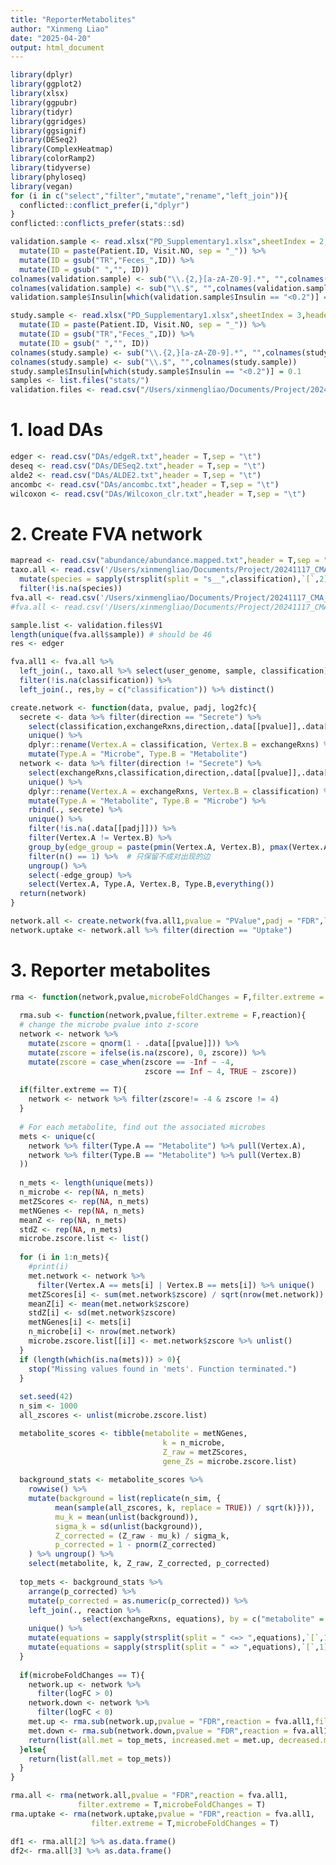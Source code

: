 ```yaml
---
title: "ReporterMetabolites"
author: "Xinmeng Liao"
date: "2025-04-20"
output: html_document
---
```


```r
library(dplyr)
library(ggplot2)
library(xlsx)
library(ggpubr)
library(tidyr)
library(ggridges)
library(ggsignif)
library(DESeq2)
library(ComplexHeatmap)
library(colorRamp2)
library(tidyverse)
library(phyloseq)
library(vegan)
for (i in c("select","filter","mutate","rename","left_join")){
  conflicted::conflict_prefer(i,"dplyr")
}
conflicted::conflicts_prefer(stats::sd)

validation.sample <- read.xlsx("PD_Supplementary1.xlsx",sheetIndex = 2,header = T) %>% 
  mutate(ID = paste(Patient.ID, Visit.NO, sep = "_")) %>% 
  mutate(ID = gsub("TR","Feces_",ID)) %>% 
  mutate(ID = gsub(" ","", ID))
colnames(validation.sample) <- sub("\\.{2,}[a-zA-Z0-9].*", "",colnames(validation.sample))
colnames(validation.sample) <- sub("\\.$", "",colnames(validation.sample))
validation.sample$Insulin[which(validation.sample$Insulin == "<0.2")] = 0.1

study.sample <- read.xlsx("PD_Supplementary1.xlsx",sheetIndex = 3,header = T) %>% 
  mutate(ID = paste(Patient.ID, Visit.NO, sep = "_")) %>% 
  mutate(ID = gsub("TR","Feces_",ID)) %>% 
  mutate(ID = gsub(" ","", ID))
colnames(study.sample) <- sub("\\.{2,}[a-zA-Z0-9].*", "",colnames(study.sample))
colnames(study.sample) <- sub("\\.$", "",colnames(study.sample))
study.sample$Insulin[which(study.sample$Insulin == "<0.2")] = 0.1
samples <- list.files("stats/")
validation.files <- read.csv("/Users/xinmengliao/Documents/Project/20241117_CMA_PD_ecGEMs/validation.sample.txt",header = F,sep = "\t")
```

# 1. load DAs
```r
edger <- read.csv("DAs/edgeR.txt",header = T,sep = "\t")
deseq <- read.csv("DAs/DESeq2.txt",header = T,sep = "\t")
alde2 <- read.csv("DAs/ALDE2.txt",header = T,sep = "\t")
ancombc <- read.csv("DAs/ancombc.txt",header = T,sep = "\t")
wilcoxon <- read.csv("DAs/Wilcoxon_clr.txt",header = T,sep = "\t")
```

# 2. Create FVA network
```r
mapread <- read.csv("abundance/abundance.mapped.txt",header = T,sep = "\t") 
taxo.all <- read.csv('/Users/xinmengliao/Documents/Project/20241117_CMA_PD_ecGEMs/validation.taxo.txt',header = T,sep = "\t") %>% 
  mutate(species = sapply(strsplit(split = "s__",classification),`[`,2)) %>%  
  filter(!is.na(species))
fva.all <- read.csv('/Users/xinmengliao/Documents/Project/20241117_CMA_PD_ecGEMs/validation.fva.nozero.txt',sep = "\t",header = T)
#fva.all <- read.csv('/Users/xinmengliao/Documents/Project/20241117_CMA_PD_ecGEMs/validation.fva.all.txt',sep = "\t",header = T)

sample.list <- validation.files$V1
length(unique(fva.all$sample)) # should be 46
res <- edger

fva.all1 <- fva.all %>% 
  left_join(., taxo.all %>% select(user_genome, sample, classification), by  = c("sample","bin" = "user_genome")) %>% 
  filter(!is.na(classification)) %>% 
  left_join(., res,by = c("classification")) %>% distinct()

create.network <- function(data, pvalue, padj, log2fc){
  secrete <- data %>% filter(direction == "Secrete") %>%
    select(classification,exchangeRxns,direction,.data[[pvalue]],.data[[padj]],.data[[log2fc]])  %>% 
    unique() %>% 
    dplyr::rename(Vertex.A = classification, Vertex.B = exchangeRxns) %>% 
    mutate(Type.A = "Microbe", Type.B = "Metabolite")
  network <- data %>% filter(direction != "Secrete") %>% 
    select(exchangeRxns,classification,direction,.data[[pvalue]],.data[[padj]],.data[[log2fc]]) %>% 
    unique() %>% 
    dplyr::rename(Vertex.A = exchangeRxns, Vertex.B = classification) %>% 
    mutate(Type.A = "Metabolite", Type.B = "Microbe") %>% 
    rbind(., secrete) %>% 
    unique() %>% 
    filter(!is.na(.data[[padj]])) %>% 
    filter(Vertex.A != Vertex.B) %>% 
    group_by(edge_group = paste(pmin(Vertex.A, Vertex.B), pmax(Vertex.A, Vertex.B))) %>%
    filter(n() == 1) %>%  # 只保留不成对出现的边
    ungroup() %>% 
    select(-edge_group) %>% 
    select(Vertex.A, Type.A, Vertex.B, Type.B,everything())
  return(network)
}

network.all <- create.network(fva.all1,pvalue = "PValue",padj = "FDR",log2fc = "logFC")
network.uptake <- network.all %>% filter(direction == "Uptake")
```

# 3. Reporter metabolites
```r
rma <- function(network,pvalue,microbeFoldChanges = F,filter.extreme = F,reaction){
  
  rma.sub <- function(network,pvalue,filter.extreme = F,reaction){
  # change the microbe pvalue into z-score
  network <- network %>% 
    mutate(zscore = qnorm(1 - .data[[pvalue]])) %>%  
    mutate(zscore = ifelse(is.na(zscore), 0, zscore)) %>% 
    mutate(zscore = case_when(zscore == -Inf ~ -4,
                              zscore == Inf ~ 4, TRUE ~ zscore)) 
  
  if(filter.extreme == T){
    network <- network %>% filter(zscore!= -4 & zscore != 4)
  }
    
  # For each metabolite, find out the associated microbes
  mets <- unique(c(
    network %>% filter(Type.A == "Metabolite") %>% pull(Vertex.A),
    network %>% filter(Type.B == "Metabolite") %>% pull(Vertex.B)
  ))
  
  n_mets <- length(unique(mets))
  n_microbe <- rep(NA, n_mets)
  metZScores <- rep(NA, n_mets)
  metNGenes <- rep(NA, n_mets)
  meanZ <- rep(NA, n_mets)
  stdZ <- rep(NA, n_mets)
  microbe.zscore.list <- list()
  
  for (i in 1:n_mets){
    #print(i)
    met.network <- network %>% 
      filter(Vertex.A == mets[i] | Vertex.B == mets[i]) %>% unique()
    metZScores[i] <- sum(met.network$zscore) / sqrt(nrow(met.network))
    meanZ[i] <- mean(met.network$zscore)
    stdZ[i] <- sd(met.network$zscore)
    metNGenes[i] <- mets[i]
    n_microbe[i] <- nrow(met.network)
    microbe.zscore.list[[i]] <- met.network$zscore %>% unlist()
  }
  if (length(which(is.na(mets))) > 0){
    stop("Missing values found in 'mets'. Function terminated.")
  }
  
  set.seed(42)
  n_sim <- 1000
  all_zscores <- unlist(microbe.zscore.list)

  metabolite_scores <- tibble(metabolite = metNGenes,
                                  k = n_microbe,
                                  Z_raw = metZScores,
                                  gene_Zs = microbe.zscore.list)
  
  background_stats <- metabolite_scores %>%
    rowwise() %>% 
    mutate(background = list(replicate(n_sim, {
          mean(sample(all_zscores, k, replace = TRUE)) / sqrt(k)})),
          mu_k = mean(unlist(background)),
          sigma_k = sd(unlist(background)),
          Z_corrected = (Z_raw - mu_k) / sigma_k,
          p_corrected = 1 - pnorm(Z_corrected)
    ) %>% ungroup() %>%
    select(metabolite, k, Z_raw, Z_corrected, p_corrected)
  
  top_mets <- background_stats %>%
    arrange(p_corrected) %>%
    mutate(p_corrected = as.numeric(p_corrected)) %>% 
    left_join(., reaction %>% 
                select(exchangeRxns, equations), by = c("metabolite" = "exchangeRxns")) %>% 
    unique() %>%
    mutate(equations = sapply(strsplit(split = " <=> ",equations),`[`,1)) %>% 
    mutate(equations = sapply(strsplit(split = " => ",equations),`[`,1))
  }
  
  if(microbeFoldChanges == T){
    network.up <- network %>% 
      filter(logFC > 0)
    network.down <- network %>% 
      filter(logFC < 0) 
    met.up <- rma.sub(network.up,pvalue = "FDR",reaction = fva.all1,filter.extreme = T)
    met.down <- rma.sub(network.down,pvalue = "FDR",reaction = fva.all1,filter.extreme = T)
    return(list(all.met = top_mets, increased.met = met.up, decreased.met = met.down))
  }else{
    return(list(all.met = top_mets))
  }
}

rma.all <- rma(network.all,pvalue = "FDR",reaction = fva.all1,
               filter.extreme = T,microbeFoldChanges = T)
rma.uptake <- rma(network.uptake,pvalue = "FDR",reaction = fva.all1,
                  filter.extreme = T,microbeFoldChanges = T)

df1 <- rma.all[2] %>% as.data.frame()
df2<- rma.all[3] %>% as.data.frame()

```

